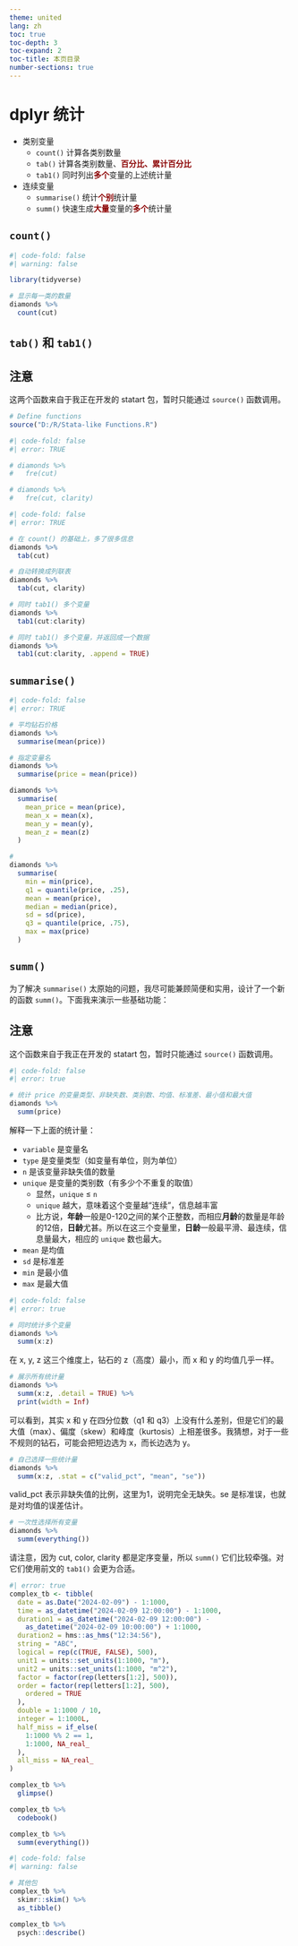 ```yaml
---
theme: united
lang: zh
toc: true
toc-depth: 3
toc-expand: 2
toc-title: 本页目录
number-sections: true
---
```


# dplyr 统计

-   类别变量
    -   `count()` 计算各类别数量
    -   `tab()` 计算各类别数量、[**百分比、累计百分比**]{style="color:darkred"}
    -   `tab1()` 同时列出[**多个**]{style="color:darkred"}变量的上述统计量
-   连续变量
    -   `summarise()` 统计[**个别**]{style="color:darkred"}统计量
    -   `summ()` 快速生成[**大量**]{style="color:darkred"}变量的[**多个**]{style="color:darkred"}统计量
  

## `count()`

```r
#| code-fold: false
#| warning: false

library(tidyverse)

# 显示每一类的数量
diamonds %>%
  count(cut)
```

## `tab()` 和 `tab1()`

::: callout-caution
## 注意

这两个函数来自于我正在开发的 statart 包，暂时只能通过 `source()` 函数调用。
:::

```r
# Define functions
source("D:/R/Stata-like Functions.R")
```

```r
#| code-fold: false
#| error: TRUE

# diamonds %>%
#   fre(cut)

# diamonds %>%
#   fre(cut, clarity)
```

```r
#| code-fold: false
#| error: TRUE

# 在 count() 的基础上，多了很多信息
diamonds %>%
  tab(cut)

# 自动转换成列联表
diamonds %>%
  tab(cut, clarity)

# 同时 tab1() 多个变量
diamonds %>%
  tab1(cut:clarity)

# 同时 tab1() 多个变量，并返回成一个数据
diamonds %>%
  tab1(cut:clarity, .append = TRUE)
```


## `summarise()`

```r
#| code-fold: false
#| error: TRUE

# 平均钻石价格
diamonds %>%
  summarise(mean(price))

# 指定变量名
diamonds %>%
  summarise(price = mean(price))
```

```r
diamonds %>%
  summarise(
    mean_price = mean(price),
    mean_x = mean(x),
    mean_y = mean(y),
    mean_z = mean(z)
  )

#
diamonds %>%
  summarise(
    min = min(price),
    q1 = quantile(price, .25),
    mean = mean(price),
    median = median(price),
    sd = sd(price),
    q3 = quantile(price, .75),
    max = max(price)
  )
```


## `summ()`

为了解决 `summarise()` 太原始的问题，我尽可能兼顾简便和实用，设计了一个新的函数 `summ()`。下面我来演示一些基础功能：

::: callout-caution
## 注意

这个函数来自于我正在开发的 statart 包，暂时只能通过 `source()` 函数调用。
:::

```r
#| code-fold: false
#| error: true

# 统计 price 的变量类型、非缺失数、类别数、均值、标准差、最小值和最大值
diamonds %>%
  summ(price)
```

解释一下上面的统计量：

- `variable` 是变量名
- `type` 是变量类型（如变量有单位，则为单位）
- `n` 是该变量非缺失值的数量
- `unique` 是变量的类别数（有多少个不重复的取值）
  - 显然，`unique` $\leq$ `n`
  - `unique` 越大，意味着这个变量越“连续”，信息越丰富
  - 比方说，**年龄**一般是0-120之间的某个正整数，而相应**月龄**的数量是年龄的12倍，**日龄**尤甚。所以在这三个变量里，**日龄**一般最平滑、最连续，信息量最大，相应的 `unique` 数也最大。
- `mean` 是均值
- `sd` 是标准差
- `min` 是最小值
- `max` 是最大值

```r
#| code-fold: false
#| error: true

# 同时统计多个变量
diamonds %>%
  summ(x:z)
```

在 x, y, z 这三个维度上，钻石的 z（高度）最小，而 x 和 y 的均值几乎一样。

```r
# 展示所有统计量
diamonds %>%
  summ(x:z, .detail = TRUE) %>%
  print(width = Inf)
```

可以看到，其实 x 和 y 在四分位数（q1 和 q3）上没有什么差别，但是它们的最大值（max）、偏度（skew）和峰度（kurtosis）上相差很多。我猜想，对于一些不规则的钻石，可能会把短边选为 x，而长边选为 y。

```r
# 自己选择一些统计量
diamonds %>%
  summ(x:z, .stat = c("valid_pct", "mean", "se"))
```

valid_pct 表示非缺失值的比例，这里为1，说明完全无缺失。se 是标准误，也就是对均值的误差估计。

```r
# 一次性选择所有变量
diamonds %>%
  summ(everything())
```

请注意，因为 cut, color, clarity 都是定序变量，所以 `summ()` 它们比较牵强。对它们使用前文的 `tab1()` 会更为合适。

<!-- 下面我想用一个更复杂的数据来体现 `summ()` 的强大之处。 -->

```r
#| error: true
complex_tb <- tibble(
  date = as.Date("2024-02-09") - 1:1000,
  time = as_datetime("2024-02-09 12:00:00") - 1:1000,
  duration1 = as_datetime("2024-02-09 12:00:00") -
    as_datetime("2024-02-09 10:00:00") + 1:1000,
  duration2 = hms::as_hms("12:34:56"),
  string = "ABC",
  logical = rep(c(TRUE, FALSE), 500),
  unit1 = units::set_units(1:1000, "m"),
  unit2 = units::set_units(1:1000, "m^2"),
  factor = factor(rep(letters[1:2], 500)),
  order = factor(rep(letters[1:2], 500),
    ordered = TRUE
  ),
  double = 1:1000 / 10,
  integer = 1:1000L,
  half_miss = if_else(
    1:1000 %% 2 == 1,
    1:1000, NA_real_
  ),
  all_miss = NA_real_
)

complex_tb %>%
  glimpse()
```

<!-- 通过 `glimpse()` 可以看到，这个数据非常复杂，几乎囊括了常见的各种数据类型。让我们来 `summ()` 一下这个数据： -->

```r
complex_tb %>%
  codebook()
```

```r
complex_tb %>%
  summ(everything())
```

<!-- 小结一下，可以划分出三大类变量，分别是

- `summ()` 无法统计
  - 无法转换成数值的变量，如 string（建议使用`tab1()`）
  - 日期时间类变量，如 date 和 datetime（建议使用`summ_date()`）
  - 全部缺失的变量，如 all_miss
- `summ()` 可以统计，但结果通常无意义
  - 类别型变量，如 factor 和 order（建议使用`tab1()`）
- `summ()` 可以统计，且结果有意义
  - 数值型变量，如 double 和 integer
  - 含单位的数值变量，如 unit1 和 unit2
  - 时间区间变量，如 duration1 和 duration2
  - 逻辑型变量（虚拟变量），如 logical -->

```r
#| code-fold: false
#| warning: false

# 其他包
complex_tb %>%
  skimr::skim() %>%
  as_tibble()

complex_tb %>%
  psych::describe()
```
